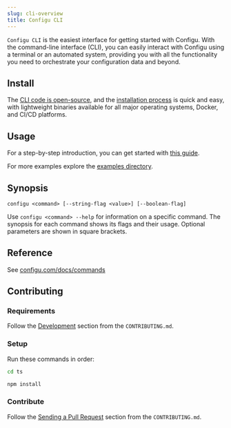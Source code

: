 ```yaml
---
slug: cli-overview
title: Configu CLI
---
```


`Configu CLI` is the easiest interface for getting started with Configu. With the command-line interface (CLI), you can easily interact with Configu using a terminal or an automated system, providing you with all the functionality you need to orchestrate your configuration data and beyond.

## Install

The [CLI code is open-source](https://github.com/configu/configu/tree/main/ts/packages/cli), and the [installation process](https://configu.com/docs/cli-setup/) is quick and easy, with lightweight binaries available for all major operating systems, Docker, and CI/CD platforms.

## Usage

For a step-by-step introduction, you can get started with [this guide](https://configu.com/docs/get-started).

For more examples explore the [examples directory](https://github.com/configu/configu/tree/main/examples/).

## Synopsis

```shell
configu <command> [--string-flag <value>] [--boolean-flag]
```

Use `configu <command> --help` for information on a specific command. The synopsis for each command shows its flags and their usage. Optional parameters are shown in square brackets.

## Reference

See [configu.com/docs/commands](https://configu.com/docs/cli-commands/)

## Contributing

### Requirements

Follow the [Development](https://github.com/configu/configu/blob/main/CONTRIBUTING.md#development) section from the `CONTRIBUTING.md`.

### Setup

Run these commands in order:

```bash
cd ts
```

```bash
npm install
```

### Contribute

Follow the [Sending a Pull Request](https://github.com/configu/configu/blob/main/CONTRIBUTING.md#sending-a-pull-request) section from the `CONTRIBUTING.md`.

